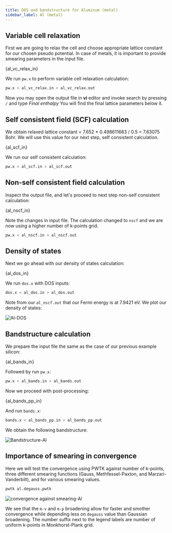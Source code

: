 ```yaml
---
title: DOS and bandstructure for Aluminum (metal)
sidebar_label: Al (metal)
---
```


## Variable cell relaxation
First we are going to relax the cell and choose appropriate lattice constant for
our chosen pseudo potential. In case of metals, it is important to provide
smearing parameters in the input file.


<CodeBlock className="bash" title="src/al/al_vc_relax.in">{al_vc_relax_in}</CodeBlock>

We run `pw.x` to perform variable cell relaxation calculation:
```bash
pw.x < al_vc_relax.in > al_vc_relax.out
```
Now you may open the output file in **vi** editor and invoke search by pressing
`/` and type *Final enthalpy* You will find the final lattice parameters below
it.


## Self consistent field (SCF) calculation
We obtain relaxed lattice constant = 7.652 * 0.498611683 / 0.5 = 7.63075 Bohr.
We will use this value for our next step, self consistent calculation.


<CodeBlock className="bash" title="src/al/al_scf.in">{al_scf_in}</CodeBlock>

We run our self consistent calculation:
```bash
pw.x < al_scf.in > al_scf.out
```
## Non-self consistent field calculation
Inspect the output file, and let's proceed to next step non-self consistent
calculation:


<CodeBlock className="bash" title="src/al/al_nscf.in">{al_nscf_in}</CodeBlock>

Note the changes in input file. The calculation changed to `nscf` and we are now
using a higher number of k-points grid.
```bash
pw.x < al_nscf.in > al_nscf.out
```

## Density of states
Next we go ahead with our density of states calculation:


<CodeBlock className="bash" title="src/al/al_dos.in">{al_dos_in}</CodeBlock>

We run `dos.x` with DOS inputs:
```bash
dos.x < al_dos.in > al_dos.out
```
Note from our `al_nscf.out` that our Fermi energy is at 7.9421 eV. We plot our
density of states:

![Al-DOS](/img/al-dos.png)

## Bandstructure calculation
We prepare the input file the same as the case of our previous example silicon:


<CodeBlock className="bash" title="src/al/al_bands.in">{al_bands_in}</CodeBlock>

Followed by run `pw.x`:
```bash
pw.x < al_bands.in > al_bands.out
```

Now we proceed with post-processing:


<CodeBlock className="bash" title="src/al/al_bands_pp.in">{al_bands_pp_in}</CodeBlock>

And run `bands.x`:
```bash
bands.x < al_bands_pp.in > al_bands_pp.out
```
We obtain the following bandstructure:

![Bandstructure-Al](/img/al-bands.png)

## Importance of smearing in convergence

Here we will test the convergence using PWTK against number of k-points, three
different smearing functions (Gauss, Methfessel-Paxton, and Marzari-Vanderbilt),
and for various smearing values.

```bash
pwtk al.degauss.pwtk
```

![convergence against smearing-Al](/img/al-smearing.png)

We see that the `m-v` and `m-p` broadening allow for faster and smother
convergence while depending less on `degauss` value than Gaussian broadening.
The number suffix next to the legend labels are number of uniform k-points in
Monkhorst-Plank grid.
